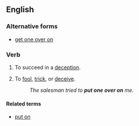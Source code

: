 ==English==

===Alternative forms===
* [[get one over on]]

===Verb===
{{en-verb|head=[[put]] [[one]] [[over]] [[(]][[on]][[)]]|puts one over|putting one over|put one over}}

# {{idiomatic}} To succeed in a [[deception]].
# {{idiomatic|with ''on''}} To [[fool]], [[trick]], or [[deceive]].
#: ''The salesman tried to '''put one over on''' me.''

====Related terms====
* [[put on]]